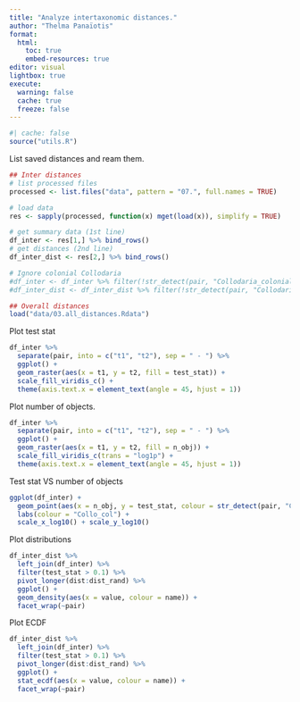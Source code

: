 ```yaml
---
title: "Analyze intertaxonomic distances."
author: "Thelma Panaïotis"
format: 
  html:
    toc: true
    embed-resources: true
editor: visual
lightbox: true
execute:
  warning: false
  cache: true
  freeze: false
---
```


```r
#| cache: false
source("utils.R")
```

List saved distances and ream them.

```r
## Inter distances
# list processed files
processed <- list.files("data", pattern = "07.", full.names = TRUE)

# load data
res <- sapply(processed, function(x) mget(load(x)), simplify = TRUE)

# get summary data (1st line)
df_inter <- res[1,] %>% bind_rows()
# get distances (2nd line)
df_inter_dist <- res[2,] %>% bind_rows()

# Ignore colonial Collodaria
#df_inter <- df_inter %>% filter(!str_detect(pair, "Collodaria_colonial"))
#df_inter_dist <- df_inter_dist %>% filter(!str_detect(pair, "Collodaria_colonial"))

## Overall distances
load("data/03.all_distances.Rdata")
```

Plot test stat

```r
df_inter %>% 
  separate(pair, into = c("t1", "t2"), sep = " - ") %>% 
  ggplot() + 
  geom_raster(aes(x = t1, y = t2, fill = test_stat)) +
  scale_fill_viridis_c() +
  theme(axis.text.x = element_text(angle = 45, hjust = 1))
```

Plot number of objects.

```r
df_inter %>% 
  separate(pair, into = c("t1", "t2"), sep = " - ") %>% 
  ggplot() + 
  geom_raster(aes(x = t1, y = t2, fill = n_obj)) +
  scale_fill_viridis_c(trans = "log1p") +
  theme(axis.text.x = element_text(angle = 45, hjust = 1))
```

Test stat VS number of objects

```r
ggplot(df_inter) + 
  geom_point(aes(x = n_obj, y = test_stat, colour = str_detect(pair, "Collodaria_colonial"))) +
  labs(colour = "Collo_col") +
  scale_x_log10() + scale_y_log10()
```

Plot distributions

```r
df_inter_dist %>% 
  left_join(df_inter) %>% 
  filter(test_stat > 0.1) %>% 
  pivot_longer(dist:dist_rand) %>% 
  ggplot() + 
  geom_density(aes(x = value, colour = name)) +
  facet_wrap(~pair)
```

Plot ECDF

```r
df_inter_dist %>% 
  left_join(df_inter) %>% 
  filter(test_stat > 0.1) %>% 
  pivot_longer(dist:dist_rand) %>% 
  ggplot() + 
  stat_ecdf(aes(x = value, colour = name)) +
  facet_wrap(~pair)
```
